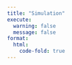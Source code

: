 ```yaml
---
title: "Simulation"
execute: 
  warning: false
  message: false
format:
  html: 
    code-fold: true
---
```

